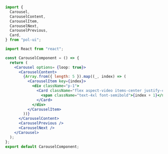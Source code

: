 ```jsx
import {
  Carousel,
  CarouselContent,
  CarouselItem,
  CarouselNext,
  CarouselPrevious,
  Card,
} from "pol-ui";

import React from "react";

const CarouselComponent = () => {
  return (
    <Carousel options= {loop: true}>
      <CarouselContent>
        {Array.from({ length: 5 }).map((_, index) => (
          <CarouselItem key={index}>
            <div className="p-1">
              <Card className="flex aspect-video items-center justify-center p-6">
                <span className="text-4xl font-semibold">{index + 1}</span>
              </Card>
            </div>
          </CarouselItem>
        ))}
      </CarouselContent>
      <CarouselPrevious />
      <CarouselNext />
    </Carousel>
  );
};
export default CarouselComponent;
```
